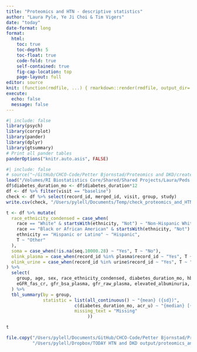 ```yaml
---
title: "Proteomics and HTN - descriptive statistics"
author: "Laura Pyle, Ye Ji Choi & Tim Vigers"
date: "today"
date-format: long
format:
  html:
    toc: true
    toc-depth: 5
    toc-float: true
    code-fold: true
    self-contained: true
    fig-cap-location: top
    page-layout: full
editor: source
knit: (function(rmdfile, ...) { rmarkdown::render(rmdfile, output_dir='/Users/pylell/Dropbox/TODAY HTN and DKD output/') })
execute:
  echo: false
  message: false
---
```


```r
#| include: false
library(psych)
library(corrplot)
library(pander)
library(dplyr)
library(gtsummary)
# Print all pander tables
panderOptions("knitr.auto.asis", FALSE)
```

```r
#| include: false
# source("~/GitHub/CHCO-Code/Petter Bjornstad/Proteomics and DKD/create_today_dkd_analysis_dataset.R")
load("/Volumes/RI Biostatistics Core/Shared/Shared Projects/Laura/Peds Endo/Petter Bjornstad/Proteomics and HTN/Data_Cleaned/analysis_dataset.RData")
df$diabetes_duration_mo <- df$diabetes_duration*12
df <- df %>% filter(visit == "baseline")
check <- df %>% select(record_id, merged_id, visit, group, study)
write.csv(check, "/Users/pylell/Documents/Temp/check_proteomics_and_HTN.csv", row.names = F)
```

```r
t <- df %>% mutate(
  race_ethnicity_condensed = case_when(
    race == "White" & startsWith(ethnicity, "Not") ~ "Non-Hispanic White",
    race == "Black or African American" & startsWith(ethnicity, "Not") ~ "Non-Hispanic Black",
    ethnicity == "Hispanic or Latino" ~ "Hispanic",
    T ~ "Other"
  ),
  soma = case_when(!is.na(seq.10000.28) ~ "Yes", T ~ "No"),
  olink_plasma = case_when(record_id %in% plasma$record_id ~ "Yes", T ~ "No"),
  olink_urine = case_when(record_id %in% urine$record_id ~ "Yes", T ~ "No")
) %>% 
  select(
    group, age, sex, race_ethnicity_condensed, diabetes_duration_mo, hba1c, bmi, acr_u, sbp, dbp, map,
    eGFR_fas_cr, gfr_bsa_plasma, gfr_raw_plasma, elevated_albuminuria, htn, soma, olink_plasma, olink_urine
  ) %>% 
  tbl_summary(by = group,
              statistic = list(all_continuous() ~ "{mean} ({sd})",
                          c(diabetes_duration_mo, acr_u) ~ "{median} [{p25}, {p75}]",
                          missing_text = "Missing"
                               ))

```

```r
t
```

```r
file.copy("/Users/pylell/Documents/GitHub/CHCO-Code/Petter Bjornstad/Proteomics and HTN/proteomics_and_HTN_descriptive statistics.html",
          "/Users/pylell/Dropbox/TODAY HTN and DKD output/proteomics_and_HTN_descriptive statistics.html",overwrite = TRUE)
```
